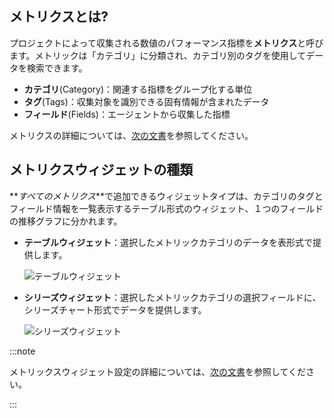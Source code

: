 ## メトリクスとは?

プロジェクトによって収集される数値のパフォーマンス指標を**メトリクス**と呼びます。メトリックは「カテゴリ」に分類され、カテゴリ別のタグを使用してデータを検索できます。

- **カテゴリ**(Category)：関連する指標をグループ化する単位
- **タグ**(Tags)：収集対象を識別できる固有情報が含まれたデータ
- **フィールド**(Fields)：エージェントから収集した指標

メトリクスの詳細については、[次の文書](metrics-intro)を参照してください。

## メトリクスウィジェットの種類

**_すべてのメトリクス_**で追加できるウィジェットタイプは、カテゴリのタグとフィールド情報を一覧表示するテーブル形式のウィジェット、１つのフィールドの推移グラフに分かれます。

- **テーブルウィジェット**：選択したメトリックカテゴリのデータを表形式で提供します。

  ![テーブルウィジェット](/img/metric-widget-table.png)

- **シリーズウィジェット**：選択したメトリックカテゴリの選択フィールドに、シリーズチャート形式でデータを提供します。

  ![シリーズウィジェット](/img/metric-widget-series.png)

:::note

メトリックスウィジェット設定の詳細については、[次の文書](flexboard-widget-manage#changedata-metric-widget)を参照してください。

:::
